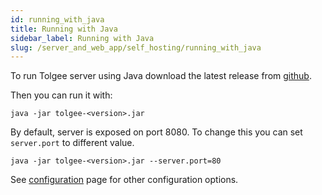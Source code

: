 ```yaml
---
id: running_with_java
title: Running with Java
sidebar_label: Running with Java
slug: /server_and_web_app/self_hosting/running_with_java
---
```


To run Tolgee server using Java download the latest release from
[github](https://github.com/tolgee/server/releases).

Then you can run it with:
```
java -jar tolgee-<version>.jar
```

By default, server is exposed on port 8080. To change this you can set `server.port` to different value.
```
java -jar tolgee-<version>.jar --server.port=80
```
See [configuration](configuration) page for other configuration options.
